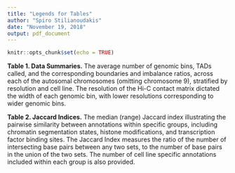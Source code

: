 ```yaml
---
title: "Legends for Tables"
author: "Spiro Stilianoudakis"
date: "November 19, 2018"
output: pdf_document
---
```


```r
knitr::opts_chunk$set(echo = TRUE)
```

**Table 1. Data Summaries.** The average number of genomic bins, TADs called, and the corresponding boundaries and imbalance ratios, across each of the autosomal chromosomes (omitting chromosome 9), stratified by resolution and cell line. The resolution of the Hi-C contact matrix dictated the width of each genomic bin, with lower resolutions corresponding to wider genomic bins. 

**Table 2. Jaccard Indices.** The median (range) Jaccard index illustrating the pairwise similarity between annotations within specific groups, including chromatin segmentation states, histone modifications, and transcription factor binding sites. The Jaccard Index measures the ratio of the number of intersecting base pairs between any two sets, to the number of base pairs in the union of the two sets. The number of cell line specific annotations included within each group is also provided.
